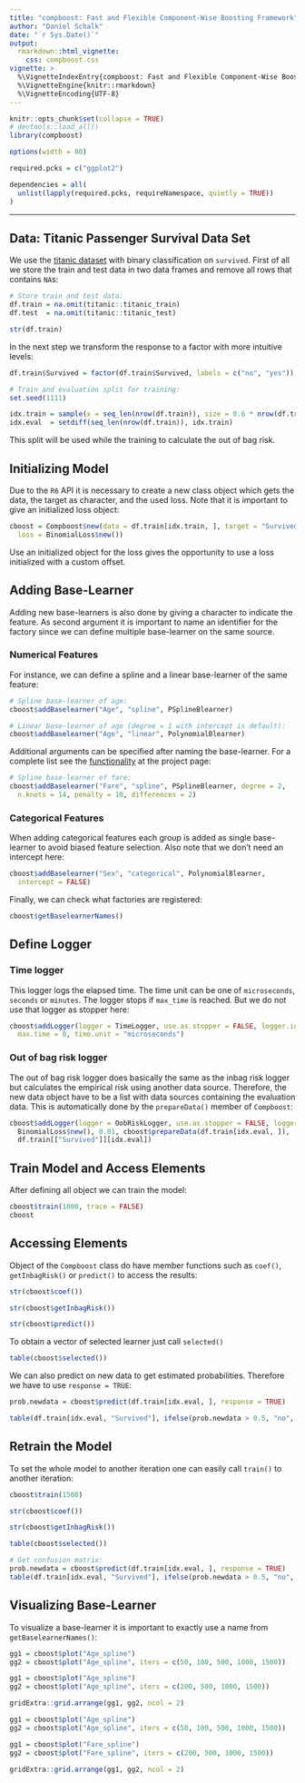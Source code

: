 ```yaml
---
title: "compboost: Fast and Flexible Component-Wise Boosting Framework"
author: "Daniel Schalk"
date: "`r Sys.Date()`"
output: 
  rmarkdown::html_vignette:
    css: compboost.css
vignette: >
  %\VignetteIndexEntry{compboost: Fast and Flexible Component-Wise Boosting Framework}
  %\VignetteEngine{knitr::rmarkdown}
  %\VignetteEncoding{UTF-8}
---
```


```r
knitr::opts_chunk$set(collapse = TRUE)
# devtools::load_all()
library(compboost)

options(width = 80)

required.pcks = c("ggplot2")

dependencies = all(
  unlist(lapply(required.pcks, requireNamespace, quietly = TRUE))
)
```


<hr>

## Data: Titanic Passenger Survival Data Set

We use the [titanic dataset](https://www.kaggle.com/c/titanic/data) with binary
classification on `survived`. First of all we store the train and test data
in two data frames and remove all rows that contains `NA`s:

```r
# Store train and test data:
df.train = na.omit(titanic::titanic_train)
df.test  = na.omit(titanic::titanic_test)

str(df.train)
```

In the next step we transform the response to a factor with more intuitive levels:
 
```r
df.train$Survived = factor(df.train$Survived, labels = c("no", "yes"))

# Train and evaluation split for training:
set.seed(1111)

idx.train = sample(x = seq_len(nrow(df.train)), size = 0.6 * nrow(df.train))
idx.eval  = setdiff(seq_len(nrow(df.train)), idx.train) 
```

This split will be used while the training to calculate the out of bag risk. 


## Initializing Model

Due to the `R6` API it is necessary to create a new class object which gets the data, the target as character, and the used loss. Note that it is important to give an initialized loss object:
```r
cboost = Compboost$new(data = df.train[idx.train, ], target = "Survived", 
  loss = BinomialLoss$new())
```

Use an initialized object for the loss gives the opportunity to use a loss initialized with a custom offset.

## Adding Base-Learner

Adding new base-learners is also done by giving a character to indicate the feature. As second argument it is important to name an identifier for the factory since we can define multiple base-learner on the same source.

### Numerical Features

For instance, we can define a spline and a linear base-learner of the same feature:
```r
# Spline base-learner of age:
cboost$addBaselearner("Age", "spline", PSplineBlearner)

# Linear base-learner of age (degree = 1 with intercept is default):
cboost$addBaselearner("Age", "linear", PolynomialBlearner)
```

Additional arguments can be specified after naming the base-learner. For a complete list see the [functionality](https://compboost.org/functionality.html) at the project page:
```r
# Spline base-learner of fare:
cboost$addBaselearner("Fare", "spline", PSplineBlearner, degree = 2,
  n.knots = 14, penalty = 10, differences = 2)
```

### Categorical Features

When adding categorical features each group is added as single base-learner to avoid biased feature selection. Also note that we don't need an intercept here:
```r
cboost$addBaselearner("Sex", "categorical", PolynomialBlearner, 
  intercept = FALSE)
```

Finally, we can check what factories are registered:
```r
cboost$getBaselearnerNames()
```

## Define Logger

### Time logger

This logger logs the elapsed time. The time unit can be one of `microseconds`, `seconds` or `minutes`. The logger stops if `max_time` is reached. But we do not use that logger as stopper here:

```r
cboost$addLogger(logger = TimeLogger, use.as.stopper = FALSE, logger.id = "time", 
  max.time = 0, time.unit = "microseconds")
```

### Out of bag risk logger

The out of bag risk logger does basically the same as the inbag risk logger but calculates the empirical risk using another data source. Therefore, the new data object have to be a list with data sources containing the evaluation data. This is automatically done by the `prepareData()` member of `Compboost`:
```r
cboost$addLogger(logger = OobRiskLogger, use.as.stopper = FALSE, logger.id ="oob",
  BinomialLoss$new(), 0.01, cboost$prepareData(df.train[idx.eval, ]), 
  df.train[["Survived"]][idx.eval])
```


## Train Model and Access Elements

After defining all object we can train the model:

```r
cboost$train(1000, trace = FALSE)
cboost
```

## Accessing Elements

Object of the `Compboost` class do have member functions such as `coef()`, `getInbagRisk()` or `predict()` to access the results:
```r
str(cboost$coef())

str(cboost$getInbagRisk())

str(cboost$predict())
```

To obtain a vector of selected learner just call `selected()`
```r
table(cboost$selected())
```

We can also predict on new data to get estimated probabilities. Therefore we have to use `response = TRUE`:
```r
prob.newdata = cboost$predict(df.train[idx.eval, ], response = TRUE)

table(df.train[idx.eval, "Survived"], ifelse(prob.newdata > 0.5, "no", "yes"))
```

## Retrain the Model

To set the whole model to another iteration one can easily call `train()` to another iteration:
```r
cboost$train(1500)

str(cboost$coef())

str(cboost$getInbagRisk())

table(cboost$selected())

# Get confusion matrix:
prob.newdata = cboost$predict(df.train[idx.eval, ], response = TRUE)
table(df.train[idx.eval, "Survived"], ifelse(prob.newdata > 0.5, "no", "yes"))
```

## Visualizing Base-Learner

To visualize a base-learner it is important to exactly use a name from `getBaselearnerNames()`:
```r
gg1 = cboost$plot("Age_spline")
gg2 = cboost$plot("Age_spline", iters = c(50, 100, 500, 1000, 1500))
```
```r
gg1 = cboost$plot("Age_spline")
gg2 = cboost$plot("Age_spline", iters = c(200, 500, 1000, 1500))

gridExtra::grid.arrange(gg1, gg2, ncol = 2)
```

```r
gg1 = cboost$plot("Age_spline")
gg2 = cboost$plot("Age_spline", iters = c(50, 100, 500, 1000, 1500))
```
```r
gg1 = cboost$plot("Fare_spline")
gg2 = cboost$plot("Fare_spline", iters = c(200, 500, 1000, 1500))

gridExtra::grid.arrange(gg1, gg2, ncol = 2)
```